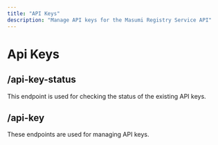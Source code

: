 ```yaml
---
title: "API Keys"
description: "Manage API keys for the Masumi Registry Service API"
---
```


# Api Keys

## /api-key-status

This endpoint is used for checking the status of the existing API keys.

<OpenAPI spec="https://raw.githubusercontent.com/masumi-network/masumi-registry-service/refs/heads/main/src/utils/swagger-generator/openapi-docs.json" path="/api-key-status/" method="get" />

## /api-key

These endpoints are used for managing API keys.

<OpenAPI spec="https://raw.githubusercontent.com/masumi-network/masumi-registry-service/refs/heads/main/src/utils/swagger-generator/openapi-docs.json" path="/api-key/" method="get" />

<OpenAPI spec="https://raw.githubusercontent.com/masumi-network/masumi-registry-service/refs/heads/main/src/utils/swagger-generator/openapi-docs.json" path="/api-key/" method="post" />

<OpenAPI spec="https://raw.githubusercontent.com/masumi-network/masumi-registry-service/refs/heads/main/src/utils/swagger-generator/openapi-docs.json" path="/api-key/" method="patch" />

<OpenAPI spec="https://raw.githubusercontent.com/masumi-network/masumi-registry-service/refs/heads/main/src/utils/swagger-generator/openapi-docs.json" path="/api-key/" method="delete" />
